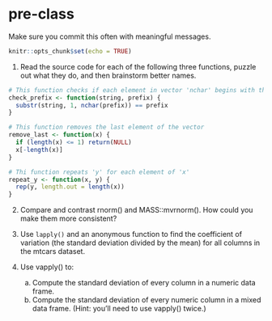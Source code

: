 # pre-class


Make sure you commit this often with meaningful messages. 



```{r setup, include=FALSE}
knitr::opts_chunk$set(echo = TRUE)
```


1. Read the source code for each of the following three functions, puzzle out what they do, and then brainstorm better names.

```{r}
# This function checks if each element in vector 'nchar' begins with the string 'prefix'
check_prefix <- function(string, prefix) {
  substr(string, 1, nchar(prefix)) == prefix
}

# This function removes the last element of the vector
remove_last <- function(x) {
  if (length(x) <= 1) return(NULL)
  x[-length(x)]
}

# Thi function repeats 'y' for each element of 'x'
repeat_y <- function(x, y) {
  rep(y, length.out = length(x))
}
```

2. Compare and contrast rnorm() and MASS::mvrnorm(). How could you make them more consistent?


3. Use `lapply()` and an anonymous function to find the coefficient of variation (the standard deviation divided by the mean) for all columns in the mtcars dataset. 

4. Use vapply() to:
    a. Compute the standard deviation of every column in a numeric data frame.
    b. Compute the standard deviation of every numeric column in a mixed data frame. (Hint: you'll need to use vapply() twice.)